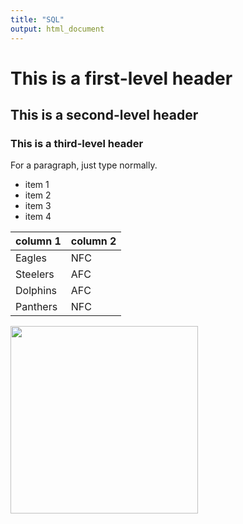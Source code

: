 ```yaml
---
title: "SQL"
output: html_document
---
```


# This is a first-level header
## This is a second-level header
### This is a third-level header

For a paragraph, just type normally.

* item 1
* item 2
* item 3
* item 4

column 1 | column 2 
---|---
Eagles | NFC
Steelers | AFC
Dolphins | AFC
Panthers | NFC

<img src="Cute-Kitten-kittens-16122061-1280-800.jpg" width="300"/>